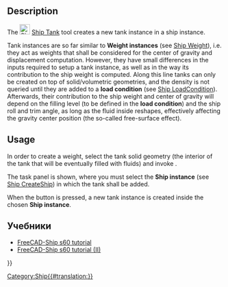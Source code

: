 <languages/>

{{Docnav
|[[Ship_Weight|Create a new ship weight]]
|[[Ship_Capacity|Tank capacity curve]]
|[[Ship_Workbench|Ship]]
|IconL=Ship_Weight.svg
|IconR=Ship_Capacity.svg
|IconC=Workbench_Ship.svg
}}

<div class="mw-translate-fuzzy">
{{GuiCommand/ru
|Name=Ship TankNew
|Name/ru=Ship TankNew
|MenuLocation=Weights → Create a new tank
|Workbenches=[[Ship Workbench/ru|Ship]]
|Shortcut=|SeeAlso=}}
</div>

== Description ==

The [[Image:Ship_Tank.svg|24px]] [[Ship_Tank|Ship Tank]] tool creates a new tank instance in a ship instance.

Tank instances are so far similar to '''Weight instances''' (see [[Ship_Weight|Ship Weight]]), i.e. they act as weights that shall be considered for the center of gravity and displacement computation. However, they have small differences in the inputs required to setup a tank instance, as well as in the way its contribution to the ship weight is computed. Along this line tanks can only be created on top of solid/volumetric geometries, and the density is not queried until they are added to a '''load condition''' (see [[Ship_LoadCondition|Ship LoadCondition]]). Afterwards, their contribution to the ship weight and center of gravity will depend on the filling level (to be defined in the '''load condition''') and the ship roll and trim angle, as long as the fluid inside reshapes, effectively affecting the gravity center position (the so-called free-surface effect).

== Usage ==

In order to create a weight, select the tank solid geometry (the interior of the tank that will be eventually filled with fluids) and invoke {{MenuCommand|Weights → [[Image:Ship_Tank.svg|16px]] Create a new tank}}.

The task panel is shown, where you must select the '''Ship instance''' (see [[Ship_CreateShip|Ship CreateShip]]) in which the tank shall be added.

When the {{Button|Accept}} button is pressed, a new tank instance is created inside the chosen '''Ship instance'''.

<span id="Tutorials"></span>
==Учебники==

* [[FreeCAD-Ship s60 tutorial/ru|FreeCAD-Ship s60 tutorial ]]
* [[FreeCAD-Ship s60 tutorial (II)/ru|FreeCAD-Ship s60 tutorial (II)]] 


{{Docnav
|[[Ship_Weight|Create a new ship weight]]
|[[Ship_Capacity|Tank capacity curve]]
|[[Ship_Workbench|Ship]]
|IconL=Ship_Weight.svg
|IconR=Ship_Capacity.svg
|IconC=Workbench_Ship.svg
}}

{{Userdocnavi{{#translation:}}}}
[[Category:Ship{{#translation:}}]]
